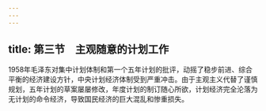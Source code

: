 ```yaml
---
---
---
```

title: 第三节　主观随意的计划工作
---




1958年毛泽东对集中计划体制和第一个五年计划的批评，动摇了稳步前进、综合平衡的经济建设方针，中央计划经济体制受到严重冲击。由于主观主义代替了谨慎规划，五年计划的草案屡屡修改，年度计划的制订随心所欲，计划经济完全沦落为无计划的命令经济，导致国民经济的巨大混乱和惨重损失。